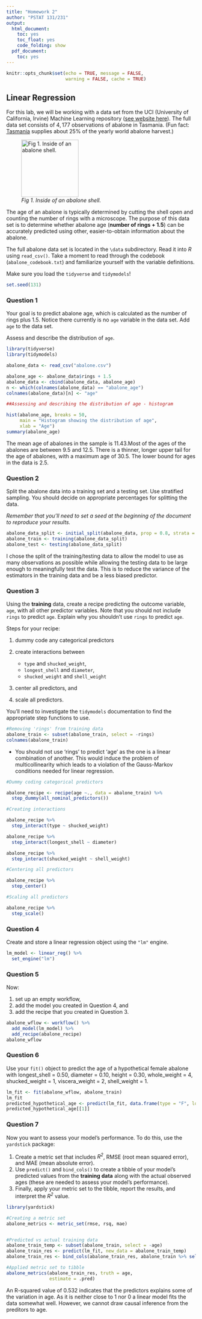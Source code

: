 ---
title: "Homework 2"
author: "PSTAT 131/231"
output:
  html_document:
    toc: yes
    toc_float: yes
    code_folding: show
  pdf_document:
    toc: yes
---

```{r setup, include=FALSE}
knitr::opts_chunk$set(echo = TRUE, message = FALSE,
                      warning = FALSE, cache = TRUE)
```

## Linear Regression

For this lab, we will be working with a data set from the UCI (University of California, Irvine) Machine Learning repository ([see website here](http://archive.ics.uci.edu/ml/datasets/Abalone)). The full data set consists of $4,177$ observations of abalone in Tasmania. (Fun fact: [Tasmania](https://en.wikipedia.org/wiki/Tasmania "Tasmania") supplies about $25\%$ of the yearly world abalone harvest.)

![*Fig 1. Inside of an abalone shell.*](https://cdn.shopify.com/s/files/1/1198/8002/products/1d89434927bffb6fd1786c19c2d921fb_2000x_652a2391-5a0a-4f10-966c-f759dc08635c_1024x1024.jpg?v=1582320404){width="152"}

The age of an abalone is typically determined by cutting the shell open and counting the number of rings with a microscope. The purpose of this data set is to determine whether abalone age (**number of rings + 1.5**) can be accurately predicted using other, easier-to-obtain information about the abalone.

The full abalone data set is located in the `\data` subdirectory. Read it into *R* using `read_csv()`. Take a moment to read through the codebook (`abalone_codebook.txt`) and familiarize yourself with the variable definitions.

Make sure you load the `tidyverse` and `tidymodels`!

```{r}
set.seed(131)
```



### Question 1

Your goal is to predict abalone age, which is calculated as the number of rings plus 1.5. Notice there currently is no `age` variable in the data set. Add `age` to the data set.

Assess and describe the distribution of `age`.

```{r}
library(tidyverse)
library(tidymodels)

abalone_data <- read_csv("abalone.csv")

abalone_age <- abalone_data$rings + 1.5
abalone_data <- cbind(abalone_data, abalone_age)
n <- which(colnames(abalone_data) == "abalone_age")
colnames(abalone_data)[n] <- "age"

##Assessing and describing the distribution of age - histogram

hist(abalone_age, breaks = 50,
     main = "Histogram showing the distribution of age",
     xlab = "Age")
summary(abalone_age)

```

The mean age of abalones in the sample is 11.43.Most of the ages of the abalones are between 9.5 and 12.5. There is a thinner, longer upper tail for the age of abalones, with a maximum age of 30.5. The lower bound for ages in the data is 2.5.


### Question 2

Split the abalone data into a training set and a testing set. Use stratified sampling. You should decide on appropriate percentages for splitting the data.

*Remember that you'll need to set a seed at the beginning of the document to reproduce your results.*

```{r}
abalone_data_split <- initial_split(abalone_data, prop = 0.8, strata = age)
abalone_train <- training(abalone_data_split)
abalone_test <- testing(abalone_data_split)

```

I chose the split of the training/testing data to allow the model to use as many observations as possible while allowing the testing data to be large enough to meaningfully test the data. This is to reduce the variance of the estimators in the training data and be a less biased predictor.

### Question 3

Using the **training** data, create a recipe predicting the outcome variable, `age`, with all other predictor variables. Note that you should not include `rings` to predict `age`. Explain why you shouldn't use `rings` to predict `age`.

Steps for your recipe:

1.  dummy code any categorical predictors

2.  create interactions between

    -   `type` and `shucked_weight`,
    -   `longest_shell` and `diameter`,
    -   `shucked_weight` and `shell_weight`

3.  center all predictors, and

4.  scale all predictors.

You'll need to investigate the `tidymodels` documentation to find the appropriate step functions to use.

```{r}
#Removing 'rings' from training data
abalone_train <- subset(abalone_train, select = -rings)
colnames(abalone_train)
```
- You should not use 'rings' to predict 'age' as the one is a linear combination of another. This would induce the problem of multicollinearity which leads to a violation of the Gauss-Markov conditions needed for linear regression.

```{r}
#Dummy coding categorical predictors

abalone_recipe <- recipe(age ~., data = abalone_train) %>%
  step_dummy(all_nominal_predictors())

#Creating interactions

abalone_recipe %>%
  step_interact(type ~ shucked_weight)

abalone_recipe %>%
  step_interact(longest_shell ~ diameter) 

abalone_recipe %>%
  step_interact(shucked_weight ~ shell_weight)

#Centering all predictors

abalone_recipe %>%
  step_center()

#Scaling all predictors

abalone_recipe %>%
  step_scale()
```



### Question 4

Create and store a linear regression object using the `"lm"` engine.

```{r}
lm_model <- linear_reg() %>%
  set_engine("lm")
```


### Question 5

Now:

1.  set up an empty workflow,
2.  add the model you created in Question 4, and
3.  add the recipe that you created in Question 3.

```{r}

abalone_wflow <- workflow() %>%
  add_model(lm_model) %>%
  add_recipe(abalone_recipe)
abalone_wflow
```

### Question 6

Use your `fit()` object to predict the age of a hypothetical female abalone with longest_shell = 0.50, diameter = 0.10, height = 0.30, whole_weight = 4, shucked_weight = 1, viscera_weight = 2, shell_weight = 1.

```{r}
lm_fit <- fit(abalone_wflow, abalone_train)
lm_fit
predicted_hypothetical_age <- predict(lm_fit, data.frame(type = "F", longest_shell = 0.50, diameter = 0.10, height = 0.30, whole_weight = 4, shucked_weight = 1, viscera_weight = 2, shell_weight = 1))
predicted_hypothetical_age[[1]]
```


### Question 7

Now you want to assess your model's performance. To do this, use the `yardstick` package:

1.  Create a metric set that includes *R^2^*, RMSE (root mean squared error), and MAE (mean absolute error).
2.  Use `predict()` and `bind_cols()` to create a tibble of your model's predicted values from the **training data** along with the actual observed ages (these are needed to assess your model's performance).
3.  Finally, apply your metric set to the tibble, report the results, and interpret the *R^2^* value.

```{r}

library(yardstick)

#Creating a metric set
abalone_metrics <- metric_set(rmse, rsq, mae)


#Predicted vs actual training data 
abalone_train_temp <- subset(abalone_train, select = -age)
abalone_train_res <- predict(lm_fit, new_data = abalone_train_temp)
abalone_train_res <- bind_cols(abalone_train_res, abalone_train %>% select(age))

#Applied metric set to tibble
abalone_metrics(abalone_train_res, truth = age, 
                estimate = .pred)

```
An R-squared value of 0.532 indicates that the predictors explains some of the variation in age. As it is neither close to 1 nor 0 a linear model fits the data somewhat well. However, we cannot draw causal inference from the preditors to age.
